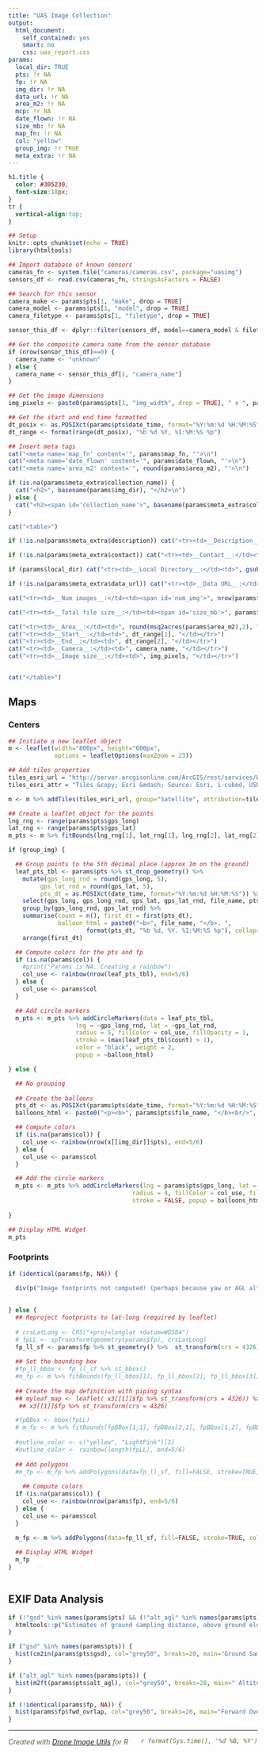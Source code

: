 ```yaml
---
title: "UAS Image Collection"
output: 
  html_document: 
    self_contained: yes
    smart: no
    css: uas_report.css
params:
  local_dir: TRUE
  pts: !r NA
  fp: !r NA
  img_dir: !r NA
  data_url: !r NA
  area_m2: !r NA
  mcp: !r NA
  date_flown: !r NA
  size_mb: !r NA
  map_fn: !r NA
  col: "yellow"
  group_img: !r TRUE
  meta_extra: !r NA
---
```


```css
h1.title {
  color: #305230;
  font-size:18px;
}
tr {
  vertical-align:top;
}
```

```r
## Setup
knitr::opts_chunk$set(echo = TRUE)
library(htmltools)

## Import database of known sensors
cameras_fn <- system.file("cameras/cameras.csv", package="uasimg")
sensors_df <- read.csv(cameras_fn, stringsAsFactors = FALSE)

## Search for this sensor
camera_make <- params$pts[1, "make", drop = TRUE]
camera_model <- params$pts[1, "model", drop = TRUE]
camera_filetype <- params$pts[1, "filetype", drop = TRUE]

sensor_this_df <- dplyr::filter(sensors_df, model==camera_model & filetype==camera_filetype)

## Get the composite camera name from the sensor database
if (nrow(sensor_this_df)==0) {
  camera_name <- "unknown"
} else {
  camera_name <- sensor_this_df[1, "camera_name"]
}

## Get the image dimensions
img_pixels <- paste0(params$pts[1, "img_width", drop = TRUE], " x ", params$pts[1, "img_height", drop = TRUE])

## Get the start and end time formatted
dt_posix <- as.POSIXct(params$pts$date_time, format="%Y:%m:%d %H:%M:%S")
dt_range <- format(range(dt_posix), "%b %d %Y, %I:%M:%S %p")

```


```r
## Insert meta tags
cat("<meta name='map_fn' content='", params$map_fn, "'>\n")
cat("<meta name='date_flown' content='", params$date_flown, "'>\n")
cat("<meta name='area_m2' content='", round(params$area_m2), "'>\n")

if (is.na(params$meta_extra$collection_name)) {
  cat("<h2>", basename(params$img_dir), "</h2>\n")
} else {
  cat("<h2><span id='collection_name'>", basename(params$meta_extra$collection_name), "</span></h2>\n")
}

cat("<table>")

if (!is.na(params$meta_extra$description)) cat("<tr><td>__Description__:</td><td><span id='description'>",  params$meta_extra$description, "</span></td></tr>")

if (!is.na(params$meta_extra$contact)) cat("<tr><td>__Contact__:</td><td><span id='contact'>",  params$meta_extra$contact, "</span></td></tr>")

if (params$local_dir) cat("<tr><td>__Local Directory__:</td><td>", gsub("\\\\","/",params$img_dir), "</td></tr>")

if (!is.na(params$meta_extra$data_url)) cat("<tr><td>__Data URL__:</td><td>",  params$meta_extra$data_url, "</td></tr>")

cat("<tr><td>__Num images__:</td><td><span id='num_img'>", nrow(params$pts), "</span></td></tr>")

cat("<tr><td>__Total file size__:</td><td><span id='size_mb'>", params$size_mb, "</span> MB</td></tr>")

cat("<tr><td>__Area__:</td><td>", round(msq2acres(params$area_m2),2), "acres</td></tr>")
cat("<tr><td>__Start__:</td><td>", dt_range[1], "</td></tr>")
cat("<tr><td>__End__:</td><td>", dt_range[2], "</td></tr>")
cat("<tr><td>__Camera__:</td><td>", camera_name, "</td></tr>")
cat("<tr><td>__Image size__:</td><td>", img_pixels, "</td></tr>")


cat("</table>")
```

## Maps {.tabset}

### Centers

```r
## Initiate a new leaflet object
m <- leaflet(width="800px", height="600px",
             options = leafletOptions(maxZoom = 23))

## Add tiles properties
tiles_esri_url = "http://server.arcgisonline.com/ArcGIS/rest/services/World_Imagery/MapServer/tile/{z}/{y}/{x}"
tiles_esri_attr = "Tiles &copy; Esri &mdash; Source: Esri, i-cubed, USDA, USGS, AEX, GeoEye, Getmapping, Aerogrid, IGN, IGP, UPR-EGP, and the GIS User Community"

m <- m %>% addTiles(tiles_esri_url, group="Satellite", attribution=tiles_esri_attr) %>% addTiles(group="Open Street Map") %>% addLayersControl(baseGroups = c("Satellite", "Open Street Map"), options = layersControlOptions(collapsed = FALSE))

## Create a leaflet object for the points
lng_rng <- range(params$pts$gps_long)
lat_rng <- range(params$pts$gps_lat)
m_pts <- m %>% fitBounds(lng_rng[1], lat_rng[1], lng_rng[2], lat_rng[2])

if (group_img) {

  ## Group points to the 5th decimal place (approx 1m on the ground)
  leaf_pts_tbl <- params$pts %>% st_drop_geometry() %>% 
    mutate(gps_long_rnd = round(gps_long, 5), 
         gps_lat_rnd = round(gps_lat, 5),
         pts_dt = as.POSIXct(date_time, format="%Y:%m:%d %H:%M:%S")) %>% 
    select(gps_long, gps_long_rnd, gps_lat, gps_lat_rnd, file_name, pts_dt) %>% 
    group_by(gps_long_rnd, gps_lat_rnd) %>% 
    summarise(count = n(), first_dt = first(pts_dt), 
              balloon_html = paste0("<b>", file_name, "</b>. ", 
                      format(pts_dt, "%b %d, %Y. %I:%M:%S %p"), collapse = "<br/>")) %>% 
    arrange(first_dt)

  ## Compute colors for the pts and fp 
  if (is.na(params$col)) {
    #print("Params is NA. Creating a rainbow")
    col_use <- rainbow(nrow(leaf_pts_tbl), end=5/6)
  } else {
    col_use <- params$col
  }

  ## Add circle markers
  m_pts <- m_pts %>% addCircleMarkers(data = leaf_pts_tbl,
                   lng = ~gps_long_rnd, lat = ~gps_lat_rnd, 
                   radius = 5, fillColor = col_use, fillOpacity = 1,  
                   stroke = (max(leaf_pts_tbl$count) > 1), 
                   color = "black", weight = 2,
                   popup = ~balloon_html)

} else {

  ## No grouping
  
  ## Create the balloons
  pts_dt <- as.POSIXct(params$pts$date_time, format="%Y:%m:%d %H:%M:%S")
  balloons_html <- paste0("<p><b>", params$pts$file_name, "</b><br/>", format(pts_dt, "%b %d, %Y"), "<br/>", format(pts_dt, "%I:%M:%S %p"), "</p>")

  ## Compute colors  
  if (is.na(params$col)) {
    col_use <- rainbow(nrow(x[[img_dir]]$pts), end=5/6)
  } else {
    col_use <- params$col
  }

  ## Add the circle markers
  m_pts <- m_pts %>% addCircleMarkers(lng = params$pts$gps_long, lat = params$pts$gps_lat, 
                                   radius = 4, fillColor = col_use, fillOpacity = 1, 
                                   stroke = FALSE, popup = balloons_html)
  
}

## Display HTML Widget
m_pts
```

### Footprints

```r

if (identical(params$fp, NA)) {
  
  div(p("Image footprints not computed! (perhaps because yaw or AGL altitude was not saved in the EXIF)"), hr())
  

} else {  
  ## Reproject footprints to lat-long (required by leaflet)
    
  # crsLatLong <- CRS("+proj=longlat +datum=WGS84")
  # fpLL <- spTransform(geometry(params$fp), crsLatLong)
  fp_ll_sf <- params$fp %>% st_geometry() %>%  st_transform(crs = 4326)
  
  ## Set the bounding box
  #fp_ll_bbox <- fp_ll_sf %>% st_bbox()
  #m_fp <- m %>% fitBounds(fp_ll_bbox[1], fp_ll_bbox[2], fp_ll_bbox[3], fp_ll_bbox[4])
  
  ## Create the map definition with piping syntax
  ## myleaf_map <- leaflet( x3[[1]]$fp %>% st_transform(crs = 4326)) %>% addTiles() %>%  addPolygons(fillOpacity=0.1) 
   ## x3[[1]]$fp %>% st_transform(crs = 4326)

  #fpBBox <- bbox(fpLL)
  # m_fp <- m %>% fitBounds(fpBBox[1,1], fpBBox[2,1], fpBBox[1,2], fpBBox[2,2])
  
  #outline_color <- c("yellow", "LightPink")[1]
  #outline_color <- rainbow(length(fpLL), end=5/6)
  
  ## Add polygons
  #m_fp <- m_fp %>% addPolygons(data=fp_ll_sf, fill=FALSE, stroke=TRUE, color=params$col, weight=2, dashArray="1,2")
  
    ## Compute colors  
  if (is.na(params$col)) {
    col_use <- rainbow(nrow(params$fp), end=5/6)
  } else {
    col_use <- params$col
  }

  m_fp <- m %>% addPolygons(data=fp_ll_sf, fill=FALSE, stroke=TRUE, color=col_use, weight=2, dashArray="1,2")
  
  ## Display HTML Widget
  m_fp
}
  

```

## EXIF Data Analysis

```r
if (!"gsd" %in% names(params$pts) && (!"alt_agl" %in% names(params$pts)) && (identical(params$fp, NA))) {
  htmltools::p("Estimates of ground sampling distance, above ground elevation, and footprints not available")
}
```

```r
if ("gsd" %in% names(params$pts)) {
  hist(cm2in(params$pts$gsd), col="grey50", breaks=20, main="Ground Sampling Distance", xlab="estimated GSD (inches)", ylab="freq")
}
```

```r
if ("alt_agl" %in% names(params$pts)) {
  hist(m2ft(params$pts$alt_agl), col="grey50", breaks=20, main=" Altitude", xlab="recorded altitude above launch (ft)", ylab="freq")
}
```

```r
if (!identical(params$fp, NA)) {
  hist(params$fp$fwd_ovrlap, col="grey50", breaks=20, main="Forward Overlap", xlab="estimated overlap (%)", ylab="freq")
}
```

<hr/>
<p style="color:#556B2F; font-style:italic;"><span style="display:inline-block; float:right;">`r format(Sys.time(), '%d %B, %Y')`</span>Created with <a href="https://github.com/ucanr-igis/uasimg" target="_blank" rel="noopener">Drone Image Utils</a> for R</p>
<p>&nbsp;</p>




